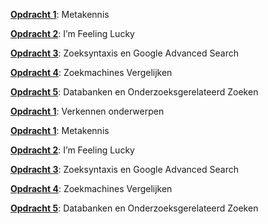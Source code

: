 \providecommand{\Pageref}[1]{\hfill p.\pageref{#1}}
 [**Opdracht 1**](project5.qmd#metakennis): Metakennis\Pageref{metakennis}

 [**Opdracht 2**](project5.qmd#im-feeling-lucky): I’m Feeling Lucky\Pageref{im-feeling-lucky}

 [**Opdracht 3**](project5.qmd#zoeksyntaxis-en-google-advanced-search): Zoeksyntaxis en Google Advanced Search\Pageref{zoeksyntaxis-en-google-advanced-search}

 [**Opdracht 4**](project5.qmd#zoekmachines-vergelijken): Zoekmachines Vergelijken\Pageref{zoekmachines-vergelijken}

 [**Opdracht 5**](project5.qmd#databanken-en-onderzoeksgerelateerd-zoeken): Databanken en Onderzoeksgerelateerd Zoeken\Pageref{databanken-en-onderzoeksgerelateerd-zoeken}

 [**Opdracht 1**](project6.qmd#verkennen-onderwerpen): Verkennen onderwerpen\Pageref{verkennen-onderwerpen}

 [**Opdracht 1**](project5.qmd#metakennis): Metakennis\Pageref{metakennis}

 [**Opdracht 2**](project5.qmd#im-feeling-lucky): I’m Feeling Lucky\Pageref{im-feeling-lucky}

 [**Opdracht 3**](project5.qmd#zoeksyntaxis-en-google-advanced-search): Zoeksyntaxis en Google Advanced Search\Pageref{zoeksyntaxis-en-google-advanced-search}

 [**Opdracht 4**](project5.qmd#zoekmachines-vergelijken): Zoekmachines Vergelijken\Pageref{zoekmachines-vergelijken}

 [**Opdracht 5**](project5.qmd#databanken-en-onderzoeksgerelateerd-zoeken): Databanken en Onderzoeksgerelateerd Zoeken\Pageref{databanken-en-onderzoeksgerelateerd-zoeken}
